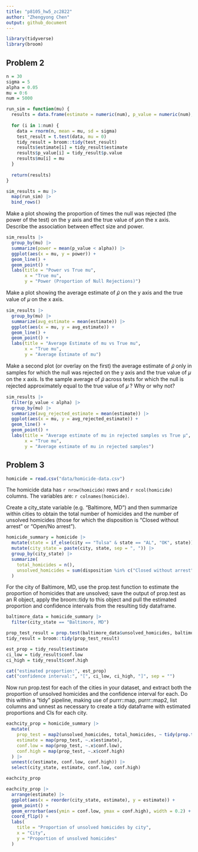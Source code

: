 ```yaml
---
title: "p8105_hw5_zc2822"
author: "Zhengyong Chen"
output: github_document
---
```


```r
library(tidyverse)
library(broom)
```


## Problem 2


```r
n = 30
sigma = 5
alpha = 0.05
mu = 0:6
num = 5000

run_sim = function(mu) {
  results = data.frame(estimate = numeric(num), p_value = numeric(num), mu = numeric(num))
  
  for (i in 1:num) {
    data = rnorm(n, mean = mu, sd = sigma)
    test_result = t.test(data, mu = 0) 
    tidy_result = broom::tidy(test_result)
    results$estimate[i] = tidy_result$estimate
    results$p_value[i] = tidy_result$p.value
    results$mu[i] = mu
  }
  
  return(results)
}

sim_results = mu |> 
  map(run_sim) |> 
  bind_rows()
```

Make a plot showing the proportion of times the null was rejected (the power of the test) on the y axis and the true value of 𝜇on the x axis. Describe the association between effect size and power.

```r
sim_results |> 
  group_by(mu) |> 
  summarize(power = mean(p_value < alpha)) |> 
  ggplot(aes(x = mu, y = power)) +
  geom_line() +
  geom_point() +
  labs(title = "Power vs True mu",
       x = "True mu",
       y = "Power (Proportion of Null Rejections)")
```

Make a plot showing the average estimate of 𝜇̂ on the y axis and the true value of 𝜇
 on the x axis. 
 


```r
sim_results |> 
  group_by(mu) |> 
  summarize(avg_estimate = mean(estimate)) |> 
  ggplot(aes(x = mu, y = avg_estimate)) +
  geom_line() +
  geom_point() +
  labs(title = "Average Estimate of mu vs True mu",
       x = "True mu",
       y = "Average Estimate of mu")
```

 Make a second plot (or overlay on the first) the average estimate of 𝜇̂ 
 only in samples for which the null was rejected on the y axis and the true value of 𝜇
 on the x axis. Is the sample average of 𝜇̂ 
 across tests for which the null is rejected approximately equal to the true value of 𝜇
? Why or why not?

```r
sim_results |> 
  filter(p_value < alpha) |> 
  group_by(mu) |> 
  summarize(avg_rejected_estimate = mean(estimate)) |> 
  ggplot(aes(x = mu, y = avg_rejected_estimate)) +
  geom_line() +
  geom_point() +
  labs(title = "Average estimate of mu in rejected samples vs True μ",
       x = "True mu",
       y = "Average estimate of mu in rejected samples")
```

## Problem 3

```r
homicide = read.csv("data/homicide-data.csv")
```

The homicide data has `r nrow(homicide)` rows and `r ncol(homicide)` columns. The variables are: `r colnames(homicide)`.

Create a city_state variable (e.g. “Baltimore, MD”) and then summarize within cities to obtain the total number of homicides and the number of unsolved homicides (those for which the disposition is “Closed without arrest” or “Open/No arrest”).

```r
homicide_summary = homicide |>
  mutate(state = if_else(city == "Tulsa" & state == "AL", "OK", state)) |> 
  mutate(city_state = paste(city, state, sep = ", ")) |>  
  group_by(city_state) |> 
  summarize(
    total_homicides = n(), 
    unsolved_homicides = sum(disposition %in% c("Closed without arrest", "Open/No arrest"))
  )
```

For the city of Baltimore, MD, use the prop.test function to estimate the proportion of homicides that are unsolved; save the output of prop.test as an R object, apply the broom::tidy to this object and pull the estimated proportion and confidence intervals from the resulting tidy dataframe.

```r
baltimore_data = homicide_summary |> 
  filter(city_state == "Baltimore, MD")

prop_test_result = prop.test(baltimore_data$unsolved_homicides, baltimore_data$total_homicides)
tidy_result = broom::tidy(prop_test_result)

est_prop = tidy_result$estimate
ci_low = tidy_result$conf.low
ci_high = tidy_result$conf.high

cat("estimated proportion:", est_prop)
cat("confidence interval:", "[", ci_low, ci_high, "]", sep = "")
```

Now run prop.test for each of the cities in your dataset, and extract both the proportion of unsolved homicides and the confidence interval for each. Do this within a “tidy” pipeline, making use of purrr::map, purrr::map2, list columns and unnest as necessary to create a tidy dataframe with estimated proportions and CIs for each city.

```r
eachcity_prop = homicide_summary |> 
  mutate(
    prop_test = map2(unsolved_homicides, total_homicides, ~ tidy(prop.test(.x, .y))),
    estimate = map(prop_test, ~.x$estimate),
    conf.low = map(prop_test, ~.x$conf.low),
    conf.high = map(prop_test, ~.x$conf.high)
  ) |>
  unnest(c(estimate, conf.low, conf.high)) |>
  select(city_state, estimate, conf.low, conf.high)

eachcity_prop
```

```r
eachcity_prop |> 
  arrange(estimate) |> 
  ggplot(aes(x = reorder(city_state, estimate), y = estimate)) +
  geom_point() +  
  geom_errorbar(aes(ymin = conf.low, ymax = conf.high), width = 0.2) + 
  coord_flip() +  
  labs(
    title = "Proportion of unsolved homicides by city",
    x = "City",
    y = "Proportion of unsolved homicides"
  )
```



